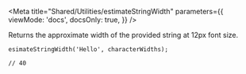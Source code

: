

<Meta
  title="Shared/Utilities/estimateStringWidth"
  parameters={{
    viewMode: 'docs',
    docsOnly: true,
  }}
/>

<UtilitiesHeader />

<Title type="h3">
  <code>estimateStringWidth()</code>
</Title>

<p>Returns the approximate width of the provided string at 12px font size.</p>

```tsx
esimateStringWidth('Hello', characterWidths);

// 40
```
